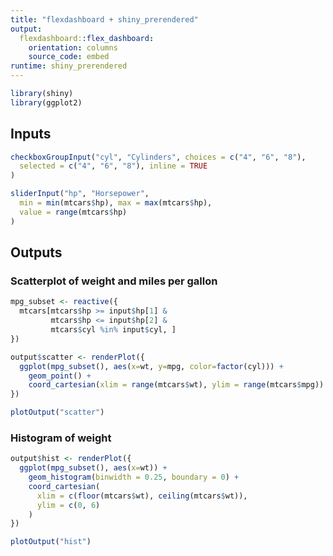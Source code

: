 ```yaml
---
title: "flexdashboard + shiny_prerendered"
output: 
  flexdashboard::flex_dashboard:
    orientation: columns
    source_code: embed
runtime: shiny_prerendered
---
```


```r
library(shiny)
library(ggplot2)
```

Inputs {.sidebar}
-----------------------------------------------------------------------

```r
checkboxGroupInput("cyl", "Cylinders", choices = c("4", "6", "8"),
  selected = c("4", "6", "8"), inline = TRUE
)

sliderInput("hp", "Horsepower",
  min = min(mtcars$hp), max = max(mtcars$hp),
  value = range(mtcars$hp)
)
```

Outputs
-----------------------------------------------------------------------

### Scatterplot of weight and miles per gallon

```r
mpg_subset <- reactive({
  mtcars[mtcars$hp >= input$hp[1] &
         mtcars$hp <= input$hp[2] &
         mtcars$cyl %in% input$cyl, ]
})

output$scatter <- renderPlot({
  ggplot(mpg_subset(), aes(x=wt, y=mpg, color=factor(cyl))) +
    geom_point() +
    coord_cartesian(xlim = range(mtcars$wt), ylim = range(mtcars$mpg))
})
```

```r
plotOutput("scatter")
```

### Histogram of weight

```r
output$hist <- renderPlot({
  ggplot(mpg_subset(), aes(x=wt)) +
    geom_histogram(binwidth = 0.25, boundary = 0) +
    coord_cartesian(
      xlim = c(floor(mtcars$wt), ceiling(mtcars$wt)),
      ylim = c(0, 6)
    )
})
```

```r
plotOutput("hist")
```

